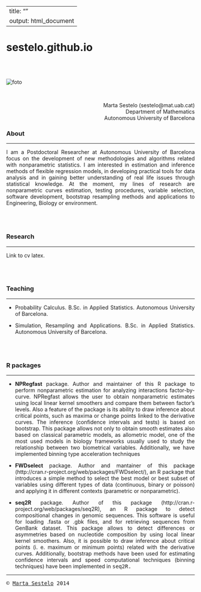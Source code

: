 <link rel="stylesheet" type="text/css" href="style.css" media="screen" />

---
title: ""
output: html_document
---  



# sestelo.github.io

<br>
<br>


<img id="foto" src="https://github.com/sestelo/sestelo.github.io/blob/master/images/foto.jpg" alt="foto">

<br>

<div align="right">
Marta Sestelo (sestelo@mat.uab.cat)    
Department of Mathematics  
Autonomous University of Barcelona  
<div>


<div align="justify">


### About
___

I am a Postdoctoral Researcher at Autonomous University of Barcelona focus on the development of new methodologies and algorithms related with nonparametric statistics. I am interested in  estimation and inference methods of flexible regression models, in developing practical tools for data analysis and in gaining better understanding of real life issues through statistical knowledge. At the moment, my lines of research are nonparametric curves estimation, testing procedures, variable selection, software development, bootstrap resampling methods and applications to Engineering, Biology or environment. 

<br>
<br>


### Research
___

Link to cv latex.


<br>
<br>

### Teaching
___

- Probability Calculus. B.Sc. in Applied Statistics. Autonomous University of Barcelona.

- Simulation, Resampling and Applications. B.Sc. in Applied Statistics. Autonomous University of Barcelona.

<br>
<br>

### R packages
___



- **NPRegfast** package. Author and maintainer of this R package to perform nonparametric estimation for analyzing interactions factor-by-curve. NPRegfast allows the user to obtain nonparametric estimates using local linear kernel smoothers and compare them between factor's levels. Also a feature of the package is its ability to draw inference about critical points, such as maxima or change points linked to the derivative curves. The inference (confidence intervals and tests) is based on bootstrap. This package allows not only to obtain smooth estimates also based on classical parametric models, as allometric model, one of the most used models in biology frameworks usually used to study the relationship between two biometrical variables. Additionally, we have implemented binning type acceleration techniques


- **FWDselect** package. Author and mantainer of this package (http://cran.r-project.org/web/packages/FWDselect/), an R package that introduces a simple method to select the best model or best subset of variables using different types of data (continuous, binary or poisson) and applying it in different contexts (parametric or nonparametric).

- **seq2R** package. Author of this package (http://cran.r-project.org/web/packages/seq2R), an R package to detect compositional changes in genomic sequences. This software is useful for loading .fasta or .gbk files, and for retrieving sequences from GenBank dataset. This package allows to detect differences or asymmetries based on nucleotide composition by using local linear kernel smoothers. Also, it is possible to draw inference about critical points (i. e. maximum or minimum points) related with the derivative curves. Additionally, bootstrap methods have been used for estimating confidence intervals and speed computational techniques (binning techniques) have been implemented in <tt>seq2R<tt>.

___


&copy; [Marta Sestelo](sestelo.github.io) 2014



<script>
  (function(i,s,o,g,r,a,m){i['GoogleAnalyticsObject']=r;i[r]=i[r]||function(){
  (i[r].q=i[r].q||[]).push(arguments)},i[r].l=1*new Date();a=s.createElement(o),
  m=s.getElementsByTagName(o)[0];a.async=1;a.src=g;m.parentNode.insertBefore(a,m)
  })(window,document,'script','//www.google-analytics.com/analytics.js','ga');

  ga('create', 'UA-41678546-2', 'auto');
  ga('send', 'pageview');

</script>

